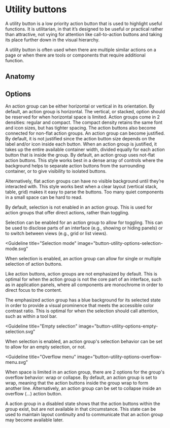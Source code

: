 # Utility buttons

A utility button is a low priority action button that is used to highlight
useful functions. It is utilitarian, in that it’s designed to be useful or
practical rather than attractive, not vying for attention like call-to-action
buttons and taking its place further down in the visual hierarchy.

A utility button is often used when there are multiple similar actions on a page
or when there are tools or components that require additional function.

<Imagefullwidth image="button-utility-Hero.svg" title="Utility button example" />

## Anatomy

<Imagefullwidth image="button-utility-Anatomy.svg" title="Utility button anatomy example" />

<AssetLinks>
  <AssetLink href="https://react.fabric-ds.io/button" />
  <AssetLink href="https://vue.fabric-ds.io/button" />
</AssetLinks>

<TableOfContents />

## Options

<Guideline title="Orientation" image="button-utility-options-orientation.png">
  An action group can be either horizontal or vertical in its orientation. By
  default, an action group is horizontal. The vertical, or stacked, option
  should be reserved for when horizontal space is limited.
</Guideline>

<Guideline title="Density" image="button-utility-options-density.svg">
  Action groups come in 2 densities: regular and compact. The compact density
  retains the same font and icon sizes, but has tighter spacing. The action
  buttons also become connected for non-flat action groups.
</Guideline>

<Guideline title="Justified" image="button-utility-options-justified.svg">
  An action group can become justified. By default, it is not justified since
  the action button size depends on the label and/or icon inside each button.
  When an action group is justified, it takes up the entire available container
  width, divided equally for each action button that is inside the group.
</Guideline>

<Guideline title="Flat" image="button-utility-options-flat.svg">
By default, an action group uses not-flat action buttons. This style works best in a dense array of controls where the background helps to separate action buttons from the surrounding container, or to give visibility to isolated buttons.

Alternatively, flat action groups can have no visible background until they’re
interacted with. This style works best when a clear layout (vertical stack,
table, grid) makes it easy to parse the buttons. Too many quiet components in a
small space can be hard to read.

</Guideline>

<Guideline title="Enable selection" image="button-utility-options-enable-selection.svg">
By default, selection is not enabled in an action group. This is used for action groups that offer direct actions, rather than toggling.

Selection can be enabled for an action group to allow for toggling. This can be
used to disclose parts of an interface (e.g., showing or hiding panels) or to
switch between views (e.g., grid or list views).

</Guideline>

<Guideline
  title="Selection mode"
  image="button-utility-options-selection-mode.svg"
>
  When selection is enabled, an action group can allow for single or multiple
  selection of action buttons.
</Guideline>

<Guideline title="Emphasis" image="button-utility-options-emphasis.svg">
Like action buttons, action groups are not emphasized by default. This is optimal for when the action group is not the core part of an interface, such as in application panels, where all components are monochrome in order to direct focus to the content.

The emphasized action group has a blue background for its selected state in
order to provide a visual prominence that meets the accessible color contrast
ratio. This is optimal for when the selection should call attention, such as
within a tool bar.

</Guideline>

<Guideline
  title="Empty selection"
  image="button-utility-options-empty-selection.svg"
>
  When selection is enabled, an action group's selection behavior can be set to
  allow for an empty selection, or not.
</Guideline>

<Guideline
  title="Overflow menu"
  image="button-utility-options-overflow-menu.svg"
>
  When space is limited in an action group, there are 2 options for the group's
  overflow behavior: wrap or collapse. By default, an action group is set to
  wrap, meaning that the action buttons inside the group wrap to form another
  line. Alternatively, an action group can be set to collapse inside an overflow
  (...) action button.
</Guideline>

<Guideline title="Disabled" image="button-utility-options-disabled.svg">
  A action group in a disabled state shows that the action buttons within the
  group exist, but are not available in that circumstance. This state can be
  used to maintain layout continuity and to communicate that an action group may
  become available later.
</Guideline>
